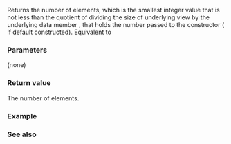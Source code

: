 {{cpp/ranges/chunk_view/title|size}}
{{cpp/ranges/chunk_view/navbar}}
{{dcl begin}}
{{dcl|num=1|since=c++23|
constexpr auto size() requires ranges::sized_range&lt;V&gt;;
}}
{{dcl|num=2|since=c++23|
constexpr auto size() const requires ranges::sized_range&lt;const V&gt;;
}}
{{dcl end}}

Returns the number of elements, which is the smallest integer value that is not less than the quotient of dividing the size of underlying view {{rlpi|/#Data members|base_}} by the underlying data member {{rlpi|/#Data members|n_}}, that holds the number passed to the constructor ({{c|0}} if default constructed). Equivalent to
{{source|1=
return __to_unsigned_like(__div_ceil(ranges::distance(base_), n_));
}}

===Parameters===
(none)

===Return value===
The number of elements.

===Example===
{{example
|code=
#include &lt;ranges&gt;

int main()
{
    constexpr static auto v = {1, 2, 3, 4, 5};
    constexpr auto w{ std::ranges::chunk_view(v, 2) };
    static_assert(w.size() == (5 / 2 + (5 % 2 ? 1 : 0)));
}
}}

===See also===
{{dsc begin}}
{{dsc inc|cpp/ranges/dsc size}}
{{dsc inc|cpp/ranges/dsc ssize}}
{{dsc end}}

{{langlinks|es|ja|ru|zh}}